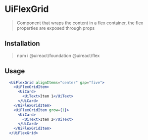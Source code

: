 
# UiFlexGrid
<Metadata packageName='flex' packageJson={packageJson} />

> Component that wraps the content in a flex container, the flex properties are exposed through props

## Installation

> npm i @uireact/foundation @uireact/flex

## Usage

```jsx live scope={{UiFlexGrid, UiFlexGridItem, UiCard, UiText}}
  <UiFlexGrid alignItems="center" gap="five">
    <UiFlexGridItem>
      <UiCard>
        <UiText>Item 1</UiText>
      </UiCard>
    </UiFlexGridItem>
    <UiFlexGridItem grow={1}>
      <UiCard>
        <UiText>Item 2</UiText>
      </UiCard>
    </UiFlexGridItem>
  </UiFlexGrid>
```
